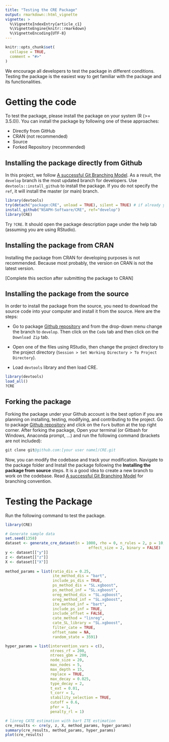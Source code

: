 ```yaml
---
title: "Testing the CRE Package"
output: rmarkdown::html_vignette
vignette: >
  %\VignetteIndexEntry{article_c1}
  %\VignetteEngine{knitr::rmarkdown}
  %\VignetteEncoding{UTF-8}
---
```


```r
knitr::opts_chunk$set(
  collapse = TRUE,
  comment = "#>"
)
```

We encourage all developers to test the package in different conditions. 
Testing the package is the easiest way to get familiar with the package and its 
functionalities.  

# Getting the code


To test the package, please install the package on your
system (R (>= 3.5.0)). You can install the package by following one of these 
approaches:

- Directly from GitHub
- CRAN (not recommended)
- Source 
- Forked Repository (recommended)

## Installing the package directly from Github

In this project, we follow [A successful Git Branching Model](https://nvie.com/posts/a-successful-git-branching-model/).
As a result, the `develop` branch is the most updated branch for developers. Use
`devtools::install_github` to install the package. If you do not specify the `ref`,
it will install the master (or main) branch.  

```R
library(devtools)
try(detach("package:CRE", unload = TRUE), silent = TRUE) # if already you have the package, detach and unload it, to have a new install. 
install_github("NSAPH-Software/CRE", ref="develop")
library(CRE)
```

Try `?CRE`. It should open the package description page under the help tab 
(assuming you are using RStudio).

## Installing the package from CRAN

Installing the package from CRAN for developing purposes is not recommended. 
Because most probably, the version on CRAN is not the latest version. 

[Complete this section after submitting the package to CRAN]

## Installing the package from the source

In order to install the package from the source, you need to download the source 
code into your computer and install it from the source. Here are the steps:

- Go to package [Github repository](https://github.com/NSAPH-Software/CRE) and from the 
drop-down menu change the branch to `develop`. Then click on the `Code` tab and 
then click on the `Download Zip` tab.

- Open one of the files using RStudio, then change the project directory to the 
project directory (`Session > Set Working Directory > To Project Directory`). 

- Load `devtools` library and then load CRE.

```R
library(devtools)
load_all()
?CRE
```

## Forking the package

Forking the package under your Github account is the best option if you are 
planning on installing, testing, modifying, and contributing to the 
project. Go to package [Github repository](https://github.com/NSAPH-Software/CRE) and 
click on the `Fork` button at the top right corner. After forking the package, 
Open your terminal (or Gitbash for Windows, Anaconda prompt, ...) and run the 
following command  (brackets are not included):

```S
git clone git@github.com:[your user name]/CRE.git
```

Now, you can modify the codebase and track your modification. Navigate to the 
package folder and Install the package following the 
**Installing the package from source** steps. It is a good idea 
to create a new branch to work on the codebase. Read 
[A successful Git Branching Model](https://nvie.com/posts/a-successful-git-branching-model/) for 
branching convention.

# Testing the Package

Run the following command to test the package. 

```r
library(CRE)

# Generate sample data
set.seed(1358)
dataset <- generate_cre_dataset(n = 1000, rho = 0, n_rules = 2, p = 10,
                                     effect_size = 2, binary = FALSE)
y <- dataset[["y"]]
z <- dataset[["z"]]
X <- dataset[["X"]]
                   
method_params = list(ratio_dis = 0.25,
                     ite_method_dis = "bart",
                     include_ps_dis = TRUE,
                     ps_method_dis = "SL.xgboost",
                     ps_method_inf = "SL.xgboost",
                     oreg_method_dis = "SL.xgboost",
                     oreg_method_inf = "SL.xgboost",
                     ite_method_inf = "bart",
                     include_ps_inf = TRUE,
                     include_offset = FALSE,
                     cate_method = "linreg",
                     cate_SL_library = "SL.xgboost",
                     filter_cate = TRUE,
                     offset_name = NA,
                     random_state = 3591)

hyper_params = list(intervention_vars = c(),
                    ntrees_rf = 200,
                    ntrees_gbm = 200,
                    node_size = 20,
                    max_nodes = 5,
                    max_depth = 15,
                    replace = TRUE,
                    max_decay = 0.025,
                    type_decay = 2,
                    t_ext = 0.01,
                    t_corr = 1,
                    stability_selection = TRUE,
                    cutoff = 0.6,
                    pfer = 1,
                    penalty_rl = 1)

# linreg CATE estimation with bart ITE estimation
cre_results <- cre(y, z, X, method_params, hyper_params)
summary(cre_results, method_params, hyper_params)
plot(cre_results)
```
